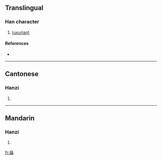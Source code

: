 ==Translingual==

===Han character===
{{Han char|rn=86|rad=火|as=12|sn=16|four=9090<sub>4</sub>|canj=火火火木 (FFFD)}}

# [[luxuriant]]

====References====
* {{Han ref|kx=0682.190|dkj=19408|dj=1094.140|hdz=32237.020|uh=71CA|ud=29130|bh=EA50|bd=59984}}

----

==Cantonese==

===Hanzi===
{{yue-hanzi|jyut=|y=san1}}

# {{defn|Cantonese|sort=火12}}

----

==Mandarin==

===Hanzi===
{{cmn-hanzi|pin=[[qiáo]] ([[qiao2]]), [[shēn]] ([[shen1]])|wg=ch'iao<sup>2</sup>, shen<sup>1</sup>}}

# {{defn|Mandarin|sort=火12}}

[[fr:燊]]